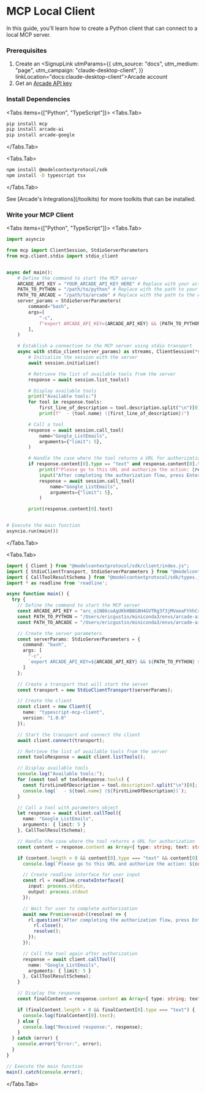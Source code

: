 
# MCP Local Client

In this guide, you'll learn how to create a Python client that can connect to a local MCP server.

<Steps>

### Prerequisites

1. Create an <SignupLink utmParams={{
            utm_source: "docs",
            utm_medium: "page",
            utm_campaign: "claude-desktop-client",
          }} linkLocation="docs:claude-desktop-client">Arcade account</SignupLink>
2. Get an [Arcade API key](/home/api-keys)

### Install Dependencies

<Tabs items={["Python", "TypeScript"]}>
<Tabs.Tab>
```bash
pip install mcp
pip install arcade-ai
pip install arcade-google
```
</Tabs.Tab>

<Tabs.Tab>
```bash
npm install @modelcontextprotocol/sdk
npm install -D typescript tsx
```
</Tabs.Tab>

<Tip>
See [Arcade's Integrations](/toolkits) for more toolkits that can be installed.
</Tip>
</Tabs>

### Write your MCP Client

<Tabs items={["Python", "TypeScript"]}>
<Tabs.Tab>
```python
import asyncio

from mcp import ClientSession, StdioServerParameters
from mcp.client.stdio import stdio_client


async def main():
    # Define the command to start the MCP server
    ARCADE_API_KEY = "YOUR_ARCADE_API_KEY_HERE" # Replace with your actual Arcade API key
    PATH_TO_PYTHON = "/path/to/python" # Replace with the path to your Python interpreter
    PATH_TO_ARCADE = "/path/to/arcade" # Replace with the path to the Arcade package
    server_params = StdioServerParameters(
        command="bash",
        args=[
            "-c",
            f"export ARCADE_API_KEY={ARCADE_API_KEY} && {PATH_TO_PYTHON} {PATH_TO_ARCADE} serve --mcp",
        ],
    )

    # Establish a connection to the MCP server using stdio transport
    async with stdio_client(server_params) as streams, ClientSession(*streams) as session:
        # Initialize the session with the server
        await session.initialize()

        # Retrieve the list of available tools from the server
        response = await session.list_tools()

        # Display available tools
        print("Available tools:")
        for tool in response.tools:
            first_line_of_description = tool.description.split("\n")[0]
            print(f"  - {tool.name} ({first_line_of_description})")

        # Call a tool
        response = await session.call_tool(
            name="Google_ListEmails",
            arguments={"limit": 5},
        )

        # Handle the case where the tool returns a URL for authorization
        if response.content[0].type == "text" and response.content[0].text.startswith("https://"):
            print(f"Please go to this URL and authorize the action: {response.content[0].text}")
            input("After completing the authorization flow, press Enter to continue...")
            response = await session.call_tool(
                name="Google_ListEmails",
                arguments={"limit": 5},
            )

        print(response.content[0].text)


# Execute the main function
asyncio.run(main())
```
</Tabs.Tab>

<Tabs.Tab>
```typescript
import { Client } from "@modelcontextprotocol/sdk/client/index.js";
import { StdioClientTransport, StdioServerParameters } from "@modelcontextprotocol/sdk/client/stdio.js";
import { CallToolResultSchema } from "@modelcontextprotocol/sdk/types.js";
import * as readline from 'readline';

async function main() {
  try {
    // Define the command to start the MCP server
    const ARCADE_API_KEY = "arc_o1N86coAgUKkHB8G8H4GVTRg3f3jMVoeaFthhCsWvQJWFw6TG1wg";
    const PATH_TO_PYTHON = "/Users/ericgustin/miniconda3/envs/arcade-ai/bin/python";
    const PATH_TO_ARCADE = "/Users/ericgustin/miniconda3/envs/arcade-ai/bin/arcade";

    // Create the server parameters
    const serverParams: StdioServerParameters = {
      command: "bash",
      args: [
        "-c",
        `export ARCADE_API_KEY=${ARCADE_API_KEY} && ${PATH_TO_PYTHON} ${PATH_TO_ARCADE} serve --mcp`,
      ]
    };

    // Create a transport that will start the server
    const transport = new StdioClientTransport(serverParams);

    // Create the client
    const client = new Client({
      name: "typescript-mcp-client",
      version: "1.0.0"
    });

    // Start the transport and connect the client
    await client.connect(transport);

    // Retrieve the list of available tools from the server
    const toolsResponse = await client.listTools();

    // Display available tools
    console.log("Available tools:");
    for (const tool of toolsResponse.tools) {
      const firstLineOfDescription = tool.description?.split("\n")[0];
      console.log(`  - ${tool.name} (${firstLineOfDescription})`);
    }

    // Call a tool with parameters object
    let response = await client.callTool({
      name: "Google_ListEmails",
      arguments: { limit: 5 }
    }, CallToolResultSchema);

    // Handle the case where the tool returns a URL for authorization
    const content = response.content as Array<{ type: string; text: string }> || [];

    if (content.length > 0 && content[0].type === "text" && content[0].text.startsWith("https://")) {
      console.log(`Please go to this URL and authorize the action: ${content[0].text}`);

      // Create readline interface for user input
      const rl = readline.createInterface({
        input: process.stdin,
        output: process.stdout
      });

      // Wait for user to complete authorization
      await new Promise<void>((resolve) => {
        rl.question("After completing the authorization flow, press Enter to continue...", () => {
          rl.close();
          resolve();
        });
      });

      // Call the tool again after authorization
      response = await client.callTool({
        name: "Google_ListEmails",
        arguments: { limit: 5 }
      }, CallToolResultSchema);
    }

    // Display the response
    const finalContent = response.content as Array<{ type: string; text: string }> || [];

    if (finalContent.length > 0 && finalContent[0].type === "text") {
      console.log(finalContent[0].text);
    } else {
      console.log("Received response:", response);
    }
  } catch (error) {
    console.error("Error:", error);
  }
}

// Execute the main function
main().catch(console.error);

```
</Tabs.Tab>
</Tabs>
</Steps>
